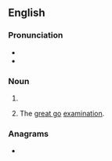 {{also|Greats}}
==English==

===Pronunciation===
* {{IPA|en|/ɡɹeɪts/}}
* {{homophones|en|grates}}

===Noun===
{{head|en|noun form}}

# {{plural of|en|great}}
# {{lb|en|UK|slang|universities|dated}} The [[great go]] [[examination]].

===Anagrams===
* {{anagrams|en|a=aegrst|'Gaters|Stager|Strega|gaster|grates|ragest|retags|stager|targes}}